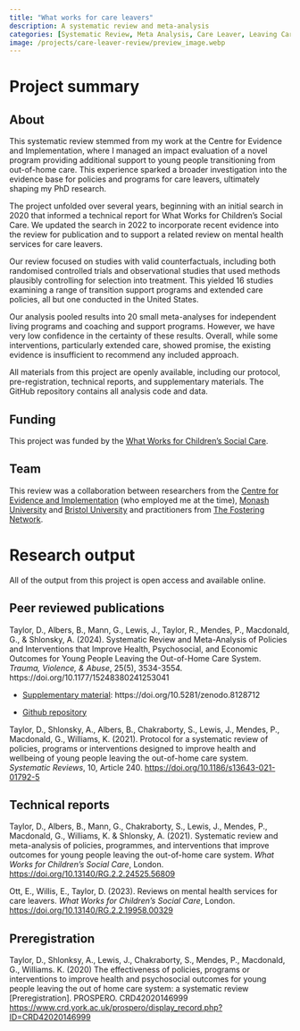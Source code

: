 ```yaml
---
title: "What works for care leavers"
description: A systematic review and meta-analysis
categories: [Systematic Review, Meta Analysis, Care Leaver, Leaving Care]
image: /projects/care-leaver-review/preview_image.webp
---
```


# Project summary

## About

This systematic review stemmed from my work at the Centre for Evidence and Implementation, where I managed an impact evaluation of a novel program providing additional support to young people transitioning from out-of-home care. This experience sparked a broader investigation into the evidence base for policies and programs for care leavers, ultimately shaping my PhD research.

The project unfolded over several years, beginning with an initial search in 2020 that informed a technical report for What Works for Children's Social Care. We updated the search in 2022 to incorporate recent evidence into the review for publication and to support a related review on mental health services for care leavers.

Our review focused on studies with valid counterfactuals, including both randomised controlled trials and observational studies that used methods plausibly controlling for selection into treatment. This yielded 16 studies examining a range of transition support programs and extended care policies, all but one conducted in the United States.

Our analysis pooled results into 20 small meta-analyses for independent living programs and coaching and support programs. However, we have very low confidence in the certainty of these results. Overall, while some interventions, particularly extended care, showed promise, the existing evidence is insufficient to recommend any included approach.

All materials from this project are openly available, including our protocol, pre-registration, technical reports, and supplementary materials. The GitHub repository contains all analysis code and data.

## Funding

This project was funded by the [What Works for Children's Social Care](https://whatworks-csc.org.uk/).

## Team

This review was a collaboration between researchers from the [Centre for Evidence and Implementation](https://www.ceiglobal.org/) (who employed me at the time), [Monash University](https://www.monash.edu/medicine/spahc/socialwork/datamatters) and [Bristol University](https://www.bristol.ac.uk/people/person/Geraldine-Macdonald-5d04ff3d-c8d2-46fd-bc6e-d417a321196e/) and practitioners from [The Fostering Network](https://www.thefosteringnetwork.org.uk/).

# Research output

All of the output from this project is open access and available online.

## Peer reviewed publications

Taylor, D., Albers, B., Mann, G., Lewis, J., Taylor, R., Mendes, P., Macdonald, G., & Shlonsky, A. (2024). Systematic Review and Meta-Analysis of Policies and Interventions that Improve Health, Psychosocial, and Economic Outcomes for Young People Leaving the Out-of-Home Care System. *Trauma, Violence, & Abuse*, 25(5), 3534-3554. https://doi.org/10.1177/15248380241253041

-   [Supplementary material](https://davetayl-r.github.io/care-leaver-review/care-leaver-review-supplementary-material.html): https://doi.org/10.5281/zenodo.8128712

-   [Github repository](https://github.com/davetayl-r/care-leaver-review)

Taylor, D., Shlonsky, A., Albers, B., Chakraborty, S., Lewis, J., Mendes, P., Macdonald, G., Williams, K. (2021). Protocol for a systematic review of policies, programs or interventions designed to improve health and wellbeing of young people leaving the out-of-home care system. *Systematic Reviews*, 10, Article 240. <https://doi.org/10.1186/s13643-021-01792-5>

## Technical reports

Taylor, D., Albers, B., Mann, G., Chakraborty, S., Lewis, J., Mendes, P., Macdonald, G., Williams, K. & Shlonsky, A. (2021). Systematic review and meta-analysis of policies, programmes, and interventions that improve outcomes for young people leaving the out-of-home care system. *What Works for Children's Social Care*, London. <https://doi.org/10.13140/RG.2.2.24525.56809>

Ott, E., Willis, E., Taylor, D. (2023). Reviews on mental health services for care leavers. *What Works for Children's Social Care*, London. <https://doi.org/10.13140/RG.2.2.19958.00329>

## Preregistration

Taylor, D., Shlonksy, A., Lewis, J., Chakraborty, S., Mendes, P., Macdonald, G., Williams. K. (2020) The effectiveness of policies, programs or interventions to improve health and psychosocial outcomes for young people leaving the out of home care system: a systematic review \[Preregistration\]. PROSPERO. CRD42020146999 <https://www.crd.york.ac.uk/prospero/display_record.php?ID=CRD42020146999>
